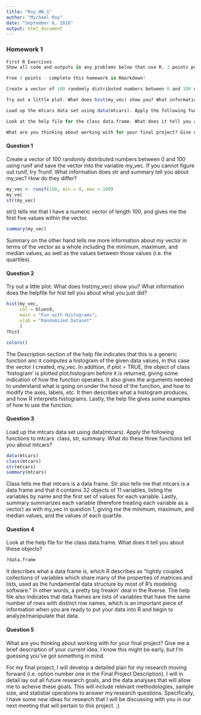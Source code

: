 ```yaml
---
title: "Roy_HW_1"
author: "Michael Roy"
date: "September 8, 2016"
output: html_document
---
```


### Homework 1

```r
First R Exercises
Show all code and outputs in any problems below that use R. 3 points per problem. Show all of your work. Read each question completely before answering. You’d be surprised how many people miss details…

Free 3 points - complete this homework in Rmarkdown!

Create a vector of 100 randomly distributed numbers between 0 and 100 using runif and save the vector into the variable my_vec. If you cannot figure out runif, try ?runif. What information does str and summary tell you about my_vec? How do they differ?

Try out a little plot. What does hist(my_vec) show you? What information does the helpfile for hist tell you about what you just did?

Load up the mtcars data set using data(mtcars). Apply the following functions to mtcars: class, str, summary. What do these three functions tell you about mtcars?

Look at the help file for the class data.frame. What does it tell you about these objects?

What are you thinking about working with for your final project? Give me a brief description of your current idea. I know this might be early, but I’m guessing you’ve got something in mind.
```

#### Question 1
Create a vector of 100 randomly distributed numbers between 0 and 100 using runif and save the vector into the variable my_vec. If you cannot figure out runif, try ?runif. What information does str and summary tell you about my_vec? How do they differ?

```r
my_vec <- runif(100, min = 0, max = 100)
my_vec
str(my_vec)
```

str() tells me that I have a numeric vector of length 100, and gives me the first five values within the vector.  

```r
summary(my_vec)
```

Summary on the other hand tells me more information about my vector in terms of the vector as a whole including the minimum, maximum, and median values, as well as the values between those values (i.e. the quartiles).

#### Question 2
Try out a little plot. What does hist(my_vec) show you? What information does the helpfile for hist tell you about what you just did?

```r
hist(my_vec, 
     col = blues9, 
     main = "Fun with Histograms", 
     xlab = "Randomized Dataset"
     )
?hist
```

```r
colors()
```

The Description section of the help file indicates that this is a generic function anc it computes a histogram of the given data values, in this case the vector I created, my_vec.  In addition, if plot = TRUE, the object of class 'histogram' is plotted plot.histogram before it is returned, giving some indication of how the function operates.  It also gives the arguments needed to understand what is going on under the hood of the function, and how to modify the axes, labels, etc.  It then describes what a histogram produces, and how R interprets histograms.  Lastly, the help file gives some examples of how to use the function.

#### Question 3
Load up the mtcars data set using data(mtcars). Apply the following functions to mtcars: class, str, summary. What do these three functions tell you about mtcars?

```r
data(mtcars)
class(mtcars)
str(mtcars)
summary(mtcars)
```

Class tells me that mtcars is a data frame.  Str also tells me that mtcars is a data frame and that it contains 32 objects of 11 variables, listing the variables by name and the first set of values for each variable.  Lastly, summary summarizes each variable (therefore treating each variable as a vector) as with my_vec in question 1, giving me the minimum, maximum, and median values, and the values of each quartile. 

#### Question 4
Look at the help file for the class data.frame. What does it tell you about these objects?

```r
?data.frame
```

It describes what a data frame is, which R describes as "tightly coupled collections of variables which share many of the properties of matrices and lists, used as the fundamental data structure by most of R's modeling software."  In other words, a pretty big freakin' deal in the Rverse.  The help file also indicates that data frames are lists of variables that have the same number of rows with distinct row names, which is an important piece of information when you are ready to put your data into R and begin to analyze/manipulate that data. 

#### Question 5
What are you thinking about working with for your final project? Give me a brief description of your current idea. I know this might be early, but I’m guessing you’ve got something in mind.

For my final project, I will develop a detailed plan for my research moving forward (i.e. option number one in the Final Project Description).  I will in detail lay out all future research goals, and the data analyses that will allow me to acheive these goals.  This will include relevant methodologies, sample size, and statistial operations to answer my research questions.  Specifically, I have some new ideas for research that I will be discussing with you in our next meeting that will pertain to this project. ;) 












